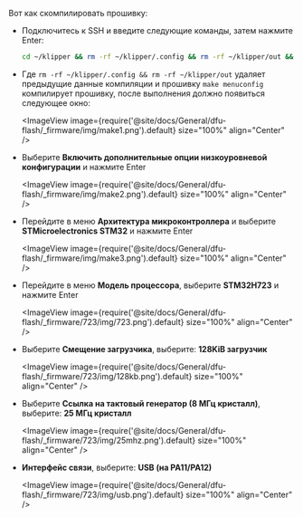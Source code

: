 Вот как скомпилировать прошивку:
* Подключитесь к SSH и введите следующие команды, затем нажмите Enter:

    ```bash
    cd ~/klipper && rm -rf ~/klipper/.config && rm -rf ~/klipper/out && make menuconfig
    ```

* Где `rm -rf ~/klipper/.config && rm -rf ~/klipper/out` удаляет предыдущие данные компиляции и прошивку `make menuconfig` компилирует прошивку, после выполнения должно появиться следующее окно:

    <ImageView image={require('@site/docs/General/dfu-flash/_firmware/img/make1.png').default} size="100%" align="Center" />

* Выберите **Включить дополнительные опции низкоуровневой конфигурации** и нажмите Enter

    <ImageView image={require('@site/docs/General/dfu-flash/_firmware/img/make2.png').default} size="100%" align="Center" />

* Перейдите в меню **Архитектура микроконтроллера** и выберите **STMicroelectronics STM32** и нажмите Enter

    <ImageView image={require('@site/docs/General/dfu-flash/_firmware/img/make3.png').default} size="100%" align="Center" />

* Перейдите в меню **Модель процессора**, выберите **STM32H723** и нажмите Enter

    <ImageView image={require('@site/docs/General/dfu-flash/_firmware/723/img/723.png').default} size="100%" align="Center" />

* Выберите **Смещение загрузчика**, выберите: **128KiB загрузчик**

    <ImageView image={require('@site/docs/General/dfu-flash/_firmware/723/img/128kb.png').default} size="100%" align="Center" />

* Выберите **Ссылка на тактовый генератор (8 МГц кристалл)**, выберите: **25 МГц кристалл**

    <ImageView image={require('@site/docs/General/dfu-flash/_firmware/723/img/25mhz.png').default} size="100%" align="Center" />

* **Интерфейс связи**, выберите: **USB (на PA11/PA12)**

    <ImageView image={require('@site/docs/General/dfu-flash/_firmware/723/img/usb.png').default} size="100%" align="Center" />